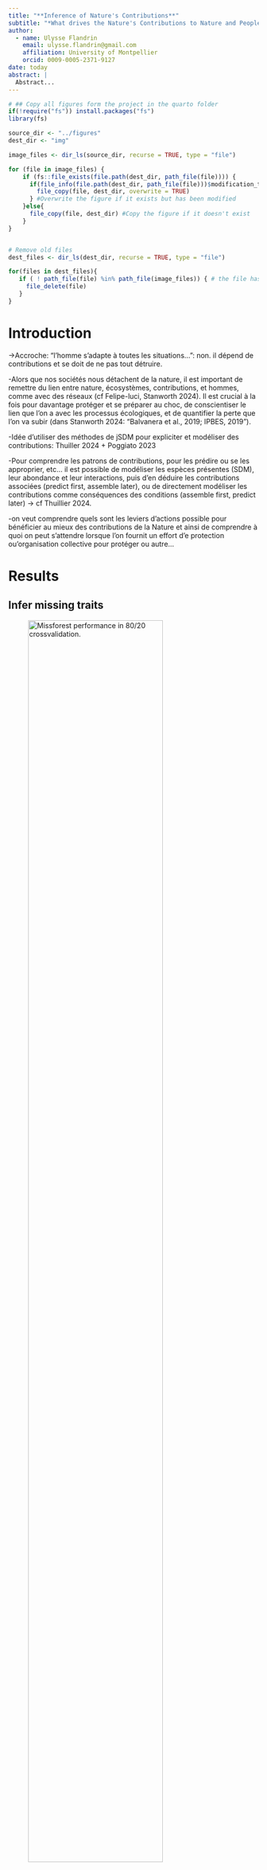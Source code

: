 ```yaml
---
title: "**Inference of Nature's Contributions**"
subtitle: "*What drives the Nature's Contributions to Nature and People?*"
author:
  - name: Ulysse Flandrin 
    email: ulysse.flandrin@gmail.com
    affiliation: University of Montpellier
    orcid: 0009-0005-2371-9127
date: today
abstract: | 
  Abstract...
---
```


```r
# ## Copy all figures form the project in the quarto folder
if(!require("fs")) install.packages("fs")
library(fs)

source_dir <- "../figures"
dest_dir <- "img"

image_files <- dir_ls(source_dir, recurse = TRUE, type = "file")

for (file in image_files) {
    if (fs::file_exists(file.path(dest_dir, path_file(file)))) {
      if(file_info(file.path(dest_dir, path_file(file)))$modification_time < file_info(file)$modification_time){
        file_copy(file, dest_dir, overwrite = TRUE)
      } #Overwrite the figure if it exists but has been modified
    }else{
      file_copy(file, dest_dir) #Copy the figure if it doesn't exist
    }
}


# Remove old files
dest_files <- dir_ls(dest_dir, recurse = TRUE, type = "file")

for(files in dest_files){
   if ( ! path_file(file) %in% path_file(image_files)) { # the file has been removed from the project
     file_delete(file)
   }
}

```

# Introduction

->Accroche: “l’homme s’adapte à toutes les situations…”: non. il dépend de contributions et se doit de ne pas tout détruire.

-Alors que nos sociétés nous détachent de la nature, il est important de remettre du lien entre nature, écosystèmes, contributions, et hommes, comme avec des réseaux (cf Felipe-luci, Stanworth 2024). Il est crucial à la fois pour davantage protéger et se préparer au choc, de conscientiser le lien que l’on a avec les processus écologiques, et de quantifier la perte que l’on va subir (dans Stanworth 2024: “Balvanera et al., 2019; IPBES, 2019”).

-Idée d’utiliser des méthodes de jSDM pour expliciter et modéliser des contributions: Thuiller 2024 + Poggiato 2023

-Pour comprendre les patrons de contributions, pour les prédire ou se les approprier, etc… il est possible de modéliser les espèces présentes (SDM), leur abondance et leur interactions, puis d’en déduire les contributions associées (predict first, assemble later), ou de directement modéliser les contributions comme conséquences des conditions (assemble first, predict later) -> cf Thuillier 2024.

-on veut comprendre quels sont les leviers d'actions possible pour bénéficier au mieux des contributions de la Nature et ainsi de comprendre à quoi on peut s'attendre lorsque l'on fournit un effort d'e protection ou'organisation collective pour protéger ou autre...


# Results

## Infer missing traits

![Missforest performance in 80/20 crossvalidation.](img/1_Missforest_final_performance_boxplot_traits.jpg){#fig-misforest-perf width=80%}



::: {#fig-trait-completedness layout-ncol=2}

![a) Before inferrence.](img/1_percent_species_per_traits_tropical.png)

![b) Inferred traits.](img/1_percent_species_INFERRED_TRAITS_tropical.png)

Trait completedness in tropical reef fishes
:::




## Assess contributions

![Distribution of raw contributions.](img/2_contributions_distribution_raw.jpg){#fig-distr-raw-contrib width=80%}


![Distribution of log-transformed contributions.](img/2_contributions_distribution_log_transformed.jpg){#fig-distr-contrib width=80%}


![Covariations of contributions.](img/2h_PCA_contributions_axes1-2.png){#fig-PCA-contrib width=75%}




## Covariates

#### __Covariates selection__ {.unumbered}

::: {#fig-corr_all_cov layout-ncol=2}

![](img/corr_matrix_env_covariates.png)

![](img/corr_matrix_others_covariates.png)

Correlation matrices between all covariates
:::


![Selected covariates.](img/Selected_covariates_correlation.png){#fig-selected_cov width=80%}



#### __Covariates distributions__ {.unumbered}


![Distribution of log-transformed and scaled covariates.](img/covariates_distribution_log_transformed_and_scaled.jpg){#fig-selected_cov_distri width=80%}


## Contribution Inference

::: {.callout-note} 
**Which model to use?**

Tests with linear models (1-spaMM), Machine learning (2-RF), deep learning (3-sjSDM, cito)

-> difficult to have multivariate response (1,2)

-> low R-squares (3)

-> many parameters... (1,3)
:::


### SpaMM: Spatial mixed models

+ modelisation of one contribution at once.


![Predictive performance of spaMM (cross-validation).](img/Pred_spaMM_univariate_methodML.jpg){#fig-spaMM-perf width=70%}



::: {#fig-spaMM-estimates layout-ncol=2}

![Effect of covariates on available biomass (Estimates).](img/spaMM_univariate_available_biomass.jpg){#fig-spaMM-biomass}

![Distribution of all estimates in spaMM.](img/spaMM_univariate_ALL_contrib_boxplot.jpg){#fig-spaMM-estimates}

Estimates in spaMM models.
:::


+ high importance of spatial information

+ wide distribution of estimates (?)

+ Difficult to distangle the effects of covariates, spatial and random effects (-> no variance partitioning plot ?)

+ Covergence plot ?




### Hmsc: Hierarchical Model of Species Communities (Bayesian model)

-> multivariate response: take into account the associations between contributions ??? Random level at the sampling unit

-> take into account spatial and random effects.

-> Give posterior distributions of estimates and the explained variance partitioning.


#### __Check convergence of the model__ {.unumbered}


::: {#fig-convergence-hmsc layout-ncol=2}

![Convergence diagnosis 500 thin, 500 samples.](img/convergence_estimates1000thin3e+05transient.png){#fig-convergence-500thin}

![Convergence diagnosis 3000 thin, 300 samples.](img/convergence_estimates_effective_size_full_model_country&asso_in_rL_3_chains_3000_thin_300_samples.png){#fig-convergence-3000thin}

Hmsc convergence.
:::

-> *effective size should be around nSamples x nChains, and psrf around 1 (see red lines)*

-> Good convergence with high thin (1000 or better): around 8h with thin=2000 and sample = 300.

(Problem of convergence in the model with spatial information: ess of Omega too low.)


#### __Explanatory and predictive power__ {.unumbered}

::: {#fig-power layout-ncol=2}

::: {.column width="65%"}
![Explanatory power: model R-squared on all data.](img/explanatory_power_full_model_country&asso_in_rL_3_chains_3000_thin_300_samples.png){#fig-explan_power}
:::

::: {.column width="35%"}
![Predictive power: R-squared in 5 fold crossvalidation](img/predictive_power_CV_5_folds.png){#fig-predict_power}
:::

Hmsc convergence.
:::


#### __Residuals of predictions__ {.unumbered}

::: {#fig-residuals layout-ncol=2}

![Predictions vs observations.](img/Predictions_VS_Observations_full_model_country&asso_in_rL_3_chains_3000_thin_300_samples.jpg)


![Residuals vs observations.](img/Residual_VS_Observations_full_model_country&asso_in_rL_3_chains_3000_thin_300_samples.jpg)

Quality of prediction in the full model
:::


#### __Variance partitioning__ {.unumbered}

![](img/variance_partitioning_full_model_country&asso_in_rL_3_chains_3000_thin_300_samples.jpg){#fig-VP width=100%}

::: {#fig-VP-test layout-ncol=2}

![VP with Spatial in random effect.](img/variance_partitioning_with_spatial1000thin3e+05transient.jpg){#fig-VP-spatial}

![VP with country scaled covariates.](img/variance_partitioning_without_spatial_ALL_covariates_2chains300samples1000thin.jpg){#fig-VP-country-cov}

Variance Partitioning with spatial and country covariates.
:::

Very long time to run Hmsc with spatial random effect, but reduce the importance on "Country" and "associations" in VP. Estimates are mostly the same.



::: {#fig-VP layout-ncol=2}

![aggregated VP (total of 100%)](img/variance_explained_per_category_full_model_country&asso_in_rL_3_chains_3000_thin_300_samples.jpg)

![VP with absolute values.](img/variance_partitioning_absolute_values_full_model_country&asso_in_rL_3_chains_3000_thin_300_samples.jpg)

:::



#### __Residual covariations__ {.unumbered}

::: {#fig-VP-test layout-ncol=2}

![Residuals covariations without spatial (country and "association" only.](img/residual_associations_full_model_country&asso_in_rL_3_chains_3000_thin_300_samples.png){#fig-residuals}

![Residuals covariations with spatial.](img/residual_associations_WITH_SPATIAL1000thin3e+05transient.png){#figresiduals-spa}

Residuals covariations among contributions
:::

Interpretation: variable pas prise en compte, ou contingence historique similaire, ou co-variation intrinsèque (association écologique)



#### __Estimates__ {.unumbered}

::: {.callout-note}
*The estimates distributions are fairly consistent among models.*
:::


::: {#fig-estimates-distr layout-ncol=2}

![Protection measures.](img/posterior_distribution_of_estimates_full_model_country&asso_in_rL_3_chains_3000_thin_300_sampleseffectivenessHigh-effectivenessMedium-effectivenessLow-n_fishing_vessels.jpg)

![Human impact.](img/posterior_distribution_of_estimates_full_model_country&asso_in_rL_3_chains_3000_thin_300_samplesgravtot2-gdp-neartt-n_fishing_vessels.jpg)

Posterior distributions of human estimates
:::


::: {#fig-estimates-distr layout-ncol=2}

![Habitat factors.](img/posterior_distribution_of_estimates_full_model_country&asso_in_rL_3_chains_3000_thin_300_samplescoral-algae-Terrestrial_Reef_Flat_500m-depth.jpg)

![Environment factors](img/posterior_distribution_of_estimates_full_model_country&asso_in_rL_3_chains_3000_thin_300_samplesq95_5year_degree_heating_week-median_5year_analysed_sst-median_5year_ph.jpg)

Examples of posterior distributions of estimates.
:::


![Mean of estimates statistically different from 0 (support level > 0.95).](img/estimate_significance_full_model_country&asso_in_rL_3_chains_3000_thin_300_samples.png){#fig-heatmap-estimates-hmsc width=100%}



-> In this figure, we can see the sign of the relationship between covariates and contributions. Estimates not different from 0 are not displayed. Overall positive effect of coral, algae cover, depth and low effectiveness MPA. Overall negative effect of degree heating week, gdp.


![Median of estimates (red = high positive values, purple = low negative values)](img/heatmap_estimates_full_model_country&asso_in_rL_3_chains_3000_thin_300_samples.jpg){#fig-heatmap-estimates-hmsc width=70%}



![Distribution of mean estimates among contributions.](img/mean_estimate_distribution_full_model_country&asso_in_rL_3_chains_3000_thin_300_samples.jpg){#fig-estimate-distrib width=100%}



::: {.callout-note}
## Bilan fit models
Choix des effets randoms: pays et ecoregion ont environ le même effet, mais ecoregion est un peu redondant avec certaines covariables car définies avec ces dernières.Association seule ne capte pas les grand patterns géographiques.

[!] "Association" n'est qu'un effet rando à l'échelle du sampling. i.e. ce n'est pas vraiment de l'association. Il contient du spatial (echelle fine), de la vraie interaction, et de la cooccurrence contingente. -> **Quoi faire ?**
:::




### Counterfactual scenarios

::: {.callout-note}
## Counterfactual scenarios
Faire un predict des contributions en mettant tous les sites non protégés en protection low, medium ou high.
Sur l'ACP des contributions, on peut alors placer le barycentre des sites non protégés, et le barycentre de ces sites si on les met en protecction low, medium ou high.
+/- barycentre pour chaque ecorégion ou chaque océan, ...

|!| MPA status et fishing pressure sont liés...: mettre la valeur moyenne de n_fishing_vessel pour cette modalité.
:::




# Discussion

Variance partitionning: effet très important des effets random -> les effets locaux sont très importants, les contributions dependent fortement de contingences locales. Beaucoup est déterminé par l'endroit où on est: soit à cause de l'importance de l'histoire évolutive des récifs (biogeographie des espèces, un événement géologique ou écologique particulier passé, une méthode de pêche locale, une tradition,...), soit du à des interactions locales entre espèces (présence d'un type de corail, d'une espèce clé de voûte, …).
on a finalement peu de leviers disponibles pour augmenter les NCP. Mais ici nos leviers sont debiaisés. Alors on peu regarder à quoi on peut s'attendre au vu des différents contextes que l'on observe aujourd'hui : counterfactual.
Test de counterfactual: à priori quelles zones pourraient gagner le plus de NCP si on met tout en high protection? Et si on enlève les bateaux de pêche ? Est ce qu'il y a des zones  où on a intérêt à plus investir d'énergie ? 

__Estimates__: on regarde les effets des covariables au niveau  mondial, donc si les estimates sont significativement différents de 0, il y a une tendance générale sur nos sites observés.
Si estimates à 0 : les covariables n'ont pas d'effet sur cette contribution OU l'effet est contexte dépendant et en moyenne nul.

|!| Coral et Algae semblent avoir le même effet sur les contributions.. -> sûrement à cause des autres composantes de benthic composition (coral rubble, sans, rock, ...)

::: {.callout-note}
## Review Cyril
"Another question that immediately came to mind was that with such a rich spatial dataset, why did the authors not examine whether there were any geographic trends in the importance of variables. Were climate factors more important in some regions than others or was it consistent globally?"
:::

# Materials and methods

## Filtering RLS data
-> Faire un schéma des étapes de la méthodes


#### __Filter misidentifications__ {.unnumbered}

Remove all observations with misidentifications: “spp.”, “sp.”, “(cf)”, “hybrid”, “Unidentified”, “?”, “!”, “/”, “New”, “green form”


#### __Keep only fish abundance assessement from RLS protocol__ {.unnumbered}

select “method 1, block 1 and 2” in RLS metadata (fish assessment in 2 bands of 5mx50m)


#### __filter duplicates__ {.unnumbered}

Same information recorded twice, by two different divers (same survey ID, block, species, total, and size) -> keep only one observation for each.


#### __filter lines without fish__ {.unnumbered}

remove line with total = 0


#### __filter fishes difficult to spot consistently with UVC__ {.unnumbered}

-Remove Elasmobranchs (different behaviours, shy or not, ...)

-Remove anguiliforms: 16 families according to WORMS: c( "Anguillidae", "Chlopsidae", "Colocongridae", "Congridae" , "Derichthyidae" , "Heterenchelyidae" , "Moringuidae" , "Muraenesocidae" , "Muraenidae" , "Myrocongridae" , "Nemichthyidae" , "Nettastomatidae" , "Ophichthidae" , "Protanguillidae" , "Serrivomeridae" , "Synaphobranchidae")

-Remove cryptobenthic families: c("Aploactinidae", "Apogonidae", "Blenniidae", 
                     "Bythitidae", "Callionymidae", "Chaenopsidae", 
                     "Creediidae", "Dactyloscopidae", "Gobiesocidae", 
                     "Gobiidae", "Grammatidae", "Labrisomidae", 
                     "Opistognathidae", "Plesiopidae", "Pseudochromidae", 
                     "Syngnathidae", "Tripterygiidae")




#### __Checking size__ {.unnumbered}
-Filling values in Maximum length data: missing values are completed by applying the mean of the genus or the family (if no species in the same genus)

-Remove juveniles: all fish of 2.5 cm, and fish of 5 cm if the maximum length of the species is > 25 cm

-Remove abnormal size estimation:  fish with a max length < 3.75, individuals for which size_class > 2*(Maximum length) or (Maximum length+50) => __we removed all the surveys with size_class errors__.


#### __Filter outliers surveys__ {.unnumbered}
To avoid over-estimating fish abundance due to temporary fish aggregations or large roaming schools, we excluded **surveys** with a total **biomass over 500 kg/500m²** or an **abundance exceeding 10,000 individuals**.


#### __Elasmobranch data__ {.unnumbered}
All Elasmobranch occurences are kept for the **surveys** meeting all the above conditions (Elamsobranch abundance isn't used)





## Species traits

#### __Species list__ {.unnumbered}

We consider only surveys that experience a minimum monthly sea surface temperature (SST) above 17°C, over the 5 years before the sampling protocol (survey date).
+We consider only surveys between -30° and 30° of latitude to fit with the habitat variables of the Allen Atlas.
We extracted all species ('rls_species_name') found in the remaining surveys.

```r
load(file = here::here("data/derived_data/tropical_species_traits.Rdata"))
elasmo <- nrow(dplyr::filter(tropical_species_traits, class == "Elasmobranchii"))
actino <- nrow(tropical_species_traits) - elasmo
```

In the end, we consider the abundance data of __`r actino` actinopterygians__ and the occurence data of __`r elasmo` elasmobranchs__.



#### __Traits and databases__ {.unnumbered}

<!-- to generate table: https://www.tablesgenerator.com/markdown_tables -->

| **Index** 	| **Description** 	| **Data sources** 	| **Rationale** 	|
|:---:	|:---:	|:---:	|:---:	|
| **_species_** 	| original species name 	| provided species list 	|  	|
| **_fishbase_name_** 	| accepted latin name according to fishbase 	| rfishbase 	|  	|
| **_spec_code_** 	| unique species code of fishbase 	| rfishbase 	|  	|
| **_worms_id_** 	| unique species code of WoRMS 	| rfishbase 	|  	|
| **_phylum - class - order - family_** 	| Accepted taxonomy 	| taxize 	|  	|
| **_Length_** 	| Maximum length of the species 	| rfishbase 	| Check the observed sizes. Build the trophic metaweb. 	|
| **_Troph (TL)_** 	| trophic level from fishbase 	| rfishbase 	| To check the guild inference 	|
| **_DemersPelag_** 	| watercolumn position (reef-associated, benthopelagic, pelagic-oceanic, bathypelagic, demersal, pelagic, pelagic-neritic, bathydemersal) 	| rfishbase 	| co-occurence probability in the water column -&gt; build the metaweb 	|
| **_a_** 	| weight-lenght relationship: W=a.L^b 	| rfishbase 	| Assess weight from the size 	|
| **_b_** 	| weight-lenght relationship: W=a.L^b 	| rfishbase 	| Assess weight from the size 	|
| **_K_** 	| growth constant 	| rfishbase 	| Assess individual biomass production 	|
| **_TempPrefMean_** 	| Mean optimal temperature of the species 	| rfishbase 	|  	|
| **_Schooling_** 	| schooling behaviour (0/1) 	| rfishbase 	|  	|
| **_Vulnerability_** 	| Vulnerability to fishing 	| rfishbase 	|  	|
| **_PriceCateg_** 	| Economic importance 	| rfishbase 	| highly depending on occidental/large fisheries practices 	|
| **_Importance_** 	| interest for human consumption: highly commercial; commercial; minor commercial; subsistence fisheries; of potential interest; of no interest. 	| rfishbase 	| highly depending on occidental practices 	|
| **_UsedforAquaculture_** 	| Interest in aquaculture 	| rfishbase 	|  	|
| **_Aquarium_** 	| Interest in aquarium trade 	| rfishbase 	|  	|
| **_IUCN_category_** 	| Conservation status assessed by IUCN 	| rredlist 	| Overall vulnerability of a species to the future. 	|
| **_IUCN_inferred_Loiseau23_** 	| IUCN status resumed in 3 categories (Threatened, Non Threatened, No status), from redlist data, completed by multi-modelling approach.  	| Loiseau et al . 2023 	| More complete data on overall vulnerability of a species to the future. 	|
| **_trophic_guild_** 	| trophic guild ("macroinvertivore" ,                  NA ,                          "planktivore"                        "Herbivores Microvores Detritivores", "microinvertivore"                   "corallivore" , "piscivore"                          "crustacivore", "sessile invertivores" ) inferred in tropical regions. 	| Parravicini et al. 2021 	| major trophic guild in tropical species. To build a trophic metaweb. 	|
| **_Morphometry (body_depth_ratio, …)_** 	| morphometric measures (mouth and body): each measure done at the individual level, are divided by the total length of the individual, to obtain a mean morphometric trait at the species level. 	| Friedman et al. 2020 	|  	|
| **_bathymetric range: depth_max / depth_min_** 	| range of bathymetry where the species live. These ranges are log10-transformed to avoid rightskewed distribution in inference model. 	| Duhamet et al. 2023 https://doi.org/10.6084/m9.figshare.20403111 	| Define the geometric ranges 	|
| **_CilmateVulnearability (ClimVuln_SSP585, ClimVuln_SSP126)_** 	| Climate vulnerability estimated in SSP585 and SSP126 scenarios 	| Boyce 2022 https://doi.org/10.5061/dryad.7wm37pvwr 	| Sensibility of species to climate change 	|
| **_Geographic range: geographic_range_Albouy19_** 	| intersection between GBIF occurrence data and spatial grid of 0.01 degree Geographic ranges defined as convex of the OBIS occurrences, refined by the watercolumn position and bathymetric ranges 	| Mouquet et al. 2023   Albouy 2019, Duhamet 2023 	|      Geographic extent of species , i.e 1-endemism. 	|



#### __Merge traits__ {.unnumbered}

To avoid taxonomic mismatch, we associated the species name of all databases and RLS data, with the accepted scientific name of rfishbase and its SpecCode (unique ID). All data base have been then merged using this unique ID.

#### __Traits inference__ {.unnumbered}

Assess the performance of missforest on prediction:
On 100 iterations, we create a trait dataset with 20% of NAs randomly placed. We used MissForest package (ntree = 100, max_iter = 10) to infer the created missing values and evaluated the prediction performance.
Categorical variables were evaluate with accuracy (proportion of good prediction) and numerical variables were evaluated with R-squared correlation, over the 100 iterations. 
The expected proportion of error in our final dataset was calculated as the proportion of missing values multiplied by the potential error of missforest ( Prop_NA * (1-R²) ).
We choose to fill gaps on variables with *reasonable risk of error* .
To fill the gaps, we ran 100 missforest models on the dataset and check the consistency of all models. Categorical values were kept if more than 80% of models converged to the same result. The median of the 100 numerical values were kept if the coefficient of variation (sd/mean) < 0.2, i.e if 1-CV > 0.8.


#### __Targeted families__ {.unnumbered}

Determine if species are targeted or not at the family level, from fishbase data:

```r
targeted_species <- targeted_species |> 
  dplyr::mutate(
    target = ifelse(mean_importance_of_family %in%c("highly commercial",
                                                    "commercial",
                                                    "subsistence fisheries"), "targeted",
              ifelse(mean_importance_of_family == "of no interest", "untargeted",
                ifelse(max_MaxLength_of_family < 20, "untargeted", 
                  ifelse(max_importance_of_family %in% c("highly commercial",
                                                         "commercial"), "targeted>20cm", 
                    ifelse(is.na(target) & 
                           mean_importance_of_family == "minor commercial", "targeted>20cm", "untargeted"))))))
```

This results in this decision table:

::: {.callout-note}
## NB: Targeted families by fisheries

| family 	| **mean_size_indiv_in_survey** 	| **mean_relative_biom_in_survey** 	| **nb_surveys_observed** 	| **max_importance_of_family** 	| **mean_importance_of_family** 	| **max_MaxLength_of_family** 	| **min_MaxLength_of_family** 	| **nb_sp_in_family** 	| **target** 	|
|---	|---	|---	|---	|---	|---	|---	|---	|---	|---	|
| **Acanthuridae** 	| 17.5793484881834 	| 0.236059967642559 	| 4864 	| commercial 	| commercial 	| 100 	| 16 	| 67 	| targeted 	|
| **Ambassidae** 	| 5 	| 0.0138023141785647 	| 1 	| NA 	| NA 	| 7 	| 7 	| 1 	| untargeted 	|
| **Aplodactylidae** 	| 27.6479885057471 	| 0.0379450599678348 	| 58 	| NA 	| NA 	| 45 	| 45 	| 2 	| untargeted 	|
| **Arripidae** 	| 45.4166666666667 	| 0.219835521957053 	| 4 	| NA 	| NA 	| 85 	| 85 	| 1 	| untargeted 	|
| **Atherinidae** 	| 6.28333333333333 	| 0.148787055914739 	| 25 	| subsistence fisheries 	| subsistence fisheries 	| 20 	| 10 	| 2 	| targeted 	|
| **Aulopidae** 	| 31.875 	| 0.00348270670821101 	| 4 	| NA 	| NA 	| 60 	| 60 	| 1 	| untargeted 	|
| **Aulostomidae** 	| 39.7549228896104 	| 0.024994588974953 	| 800 	| minor commercial 	| minor commercial 	| 100 	| 75 	| 3 	| targeted>20cm 	|
| **Balistidae** 	| 18.2209347198761 	| 0.0475511523733509 	| 2391 	| commercial 	| minor commercial 	| 100 	| 22 	| 27 	| targeted>20cm 	|
| **Batrachoididae** 	| 15 	| 0.0336045224659176 	| 1 	| minor commercial 	| minor commercial 	| 40 	| 40 	| 1 	| targeted>20cm 	|
| **Belonidae** 	| 56.0887096774194 	| 0.072818616326503 	| 31 	| commercial 	| commercial 	| 150 	| 100 	| 4 	| targeted 	|
| **Bothidae** 	| 20.7589285714286 	| 0.00994741352245097 	| 28 	| commercial 	| commercial 	| 51 	| 23.5 	| 5 	| targeted 	|
| **Caesionidae** 	| 17.1513065787259 	| 0.210837585364884 	| 1705 	| commercial 	| minor commercial 	| 60 	| 14 	| 18 	| targeted>20cm 	|
| **Callanthiidae** 	| 7.5 	| 0.000256639565428837 	| 1 	| NA 	| NA 	| 49 	| 49 	| 1 	| untargeted 	|
| **Caracanthidae** 	| 5 	| 0.00169204828161851 	| 8 	| NA 	| NA 	| 5 	| 2.90000009536743 	| 2 	| untargeted 	|
| **Carangidae** 	| 35.1407715378304 	| 0.107305124320657 	| 1581 	| highly commercial 	| commercial 	| 250 	| 22 	| 53 	| targeted 	|
| **Centriscidae** 	| 11.031746031746 	| 0.0101126871933626 	| 9 	| of no interest 	| of no interest 	| 15 	| 15 	| 1 	| untargeted 	|
| **Centropomidae** 	| 50 	| 0.0485808378219396 	| 1 	| commercial 	| commercial 	| 140 	| 140 	| 1 	| targeted 	|
| **Chaetodontidae** 	| 10.7143021958228 	| 0.0220170729629392 	| 5337 	| minor commercial 	| minor commercial 	| 30 	| 10 	| 93 	| targeted>20cm 	|
| **Chanidae** 	| 60.875 	| 0.182038075861696 	| 10 	| highly commercial 	| highly commercial 	| 180 	| 180 	| 1 	| targeted 	|
| **Cheilodactylidae** 	| 26.2374329782418 	| 0.0392287323467473 	| 204 	| commercial 	| commercial 	| 100 	| 20 	| 8 	| targeted 	|
| **Chironemidae** 	| 14.375 	| 0.00494931761975047 	| 4 	| NA 	| NA 	| 40 	| 40 	| 1 	| untargeted 	|
| **Cirrhitidae** 	| 8.69999561179384 	| 0.00423997947430425 	| 2084 	| commercial 	| of no interest 	| 60 	| 7 	| 20 	| untargeted 	|
| **Clupeidae** 	| 9.28571428571429 	| 0.102746641084933 	| 14 	| highly commercial 	| highly commercial 	| 41 	| 10.5 	| 4 	| targeted 	|
| **Dinolestidae** 	| 20 	| 0.000359750912318672 	| 1 	| NA 	| NA 	| 84 	| 84 	| 1 	| untargeted 	|
| **Diodontidae** 	| 25.0738841741317 	| 0.0465411533998927 	| 303 	| minor commercial 	| of no interest 	| 91 	| 30 	| 8 	| untargeted 	|
| **Echeneidae** 	| 24.1676912568306 	| 0.00682600027426122 	| 122 	| commercial 	| commercial 	| 110 	| 75 	| 3 	| targeted 	|
| **Elopidae** 	| 35 	| 0.00740883497251015 	| 1 	| minor commercial 	| minor commercial 	| 91 	| 91 	| 1 	| targeted>20cm 	|
| **Enoplosidae** 	| 12.7777777777778 	| 0.000973384932968243 	| 9 	| minor commercial 	| minor commercial 	| 50 	| 50 	| 1 	| targeted>20cm 	|
| **Ephippidae** 	| 35.7158792650919 	| 0.0677278018151826 	| 254 	| minor commercial 	| minor commercial 	| 91 	| 40 	| 8 	| targeted>20cm 	|
| **Fistulariidae** 	| 58.0509906759907 	| 0.0292696525601106 	| 286 	| minor commercial 	| minor commercial 	| 200 	| 160 	| 3 	| targeted>20cm 	|
| **Gerreidae** 	| 12.678869047619 	| 0.0394578948152165 	| 40 	| minor commercial 	| minor commercial 	| 41 	| 20 	| 5 	| targeted>20cm 	|
| **Glaucosomatidae** 	| 27.2380952380952 	| 0.0351927510585575 	| 35 	| commercial 	| commercial 	| 122 	| 32 	| 2 	| targeted 	|
| **Haemulidae** 	| 29.9158655835601 	| 0.0922844601988545 	| 1710 	| commercial 	| minor commercial 	| 100 	| 13 	| 46 	| targeted>20cm 	|
| **Hemiramphidae** 	| 18.75 	| 0.0526605916858104 	| 4 	| commercial 	| commercial 	| 45 	| 34.5999984741211 	| 4 	| targeted 	|
| **Holocentridae** 	| 18.3405328270394 	| 0.0363011737342512 	| 2389 	| commercial 	| minor commercial 	| 61 	| 15.3999996185303 	| 36 	| targeted>20cm 	|
| **Inermiidae** 	| 13.75 	| 0.0770575974013551 	| 5 	| minor commercial 	| minor commercial 	| 23 	| 23 	| 1 	| targeted>20cm 	|
| **Kuhliidae** 	| 13.8888888888889 	| 0.0196038635666431 	| 3 	| minor commercial 	| minor commercial 	| 40 	| 40 	| 1 	| targeted>20cm 	|
| **Kyphosidae** 	| 26.5369796697404 	| 0.143248591736946 	| 897 	| commercial 	| commercial 	| 80 	| 11.2200002670288 	| 23 	| targeted 	|
| **Labridae** 	| 11.106466330588 	| 0.0920526248358737 	| 5983 	| commercial 	| minor commercial 	| 229 	| 4.69999980926514 	| 233 	| targeted>20cm 	|
| **Latidae** 	| 26.1312130691693 	| 0.0641233628571814 	| 137 	| commercial 	| commercial 	| 47 	| 47 	| 1 	| targeted 	|
| **Lethrinidae** 	| 23.7810719685402 	| 0.0539244615969104 	| 2085 	| highly commercial 	| minor commercial 	| 100 	| 20 	| 26 	| targeted>20cm 	|
| **Lutjanidae** 	| 25.8503844530648 	| 0.0858412965008539 	| 3449 	| highly commercial 	| commercial 	| 170 	| 25 	| 51 	| targeted 	|
| **Malacanthidae** 	| 22.9931972789116 	| 0.00880986051889063 	| 84 	| commercial 	| commercial 	| 102 	| 15.5 	| 6 	| targeted 	|
| **Megalopidae** 	| 137.5 	| 0.63305549021549 	| 1 	| commercial 	| commercial 	| 250 	| 250 	| 1 	| targeted 	|
| **Microdesmidae** 	| 6.97082898323763 	| 0.00104609703004726 	| 821 	| of no interest 	| of no interest 	| 15 	| 3.5 	| 12 	| untargeted 	|
| **Molidae** 	| 162.5 	| 0.849864919735198 	| 1 	| minor commercial 	| minor commercial 	| 333 	| 333 	| 1 	| targeted>20cm 	|
| **Monacanthidae** 	| 10.908975456621 	| 0.00485870220201031 	| 1460 	| minor commercial 	| minor commercial 	| 110 	| 6.19999980926514 	| 28 	| targeted>20cm 	|
| **Monocentridae** 	| 15 	| 0.00121286770563951 	| 1 	| of no interest 	| of no interest 	| 22 	| 22 	| 1 	| untargeted 	|
| **Monodactylidae** 	| 11.7032828282828 	| 0.167695642881516 	| 33 	| minor commercial 	| minor commercial 	| 27 	| 20 	| 3 	| targeted>20cm 	|
| **Moronidae** 	| 16.25 	| 0.033472885737596 	| 2 	| commercial 	| commercial 	| 103 	| 103 	| 1 	| targeted 	|
| **Mugilidae** 	| 28.5714285714286 	| 0.170387728877334 	| 28 	| highly commercial 	| commercial 	| 100 	| 40 	| 7 	| targeted 	|
| **Mullidae** 	| 16.5190266021578 	| 0.0252589338348899 	| 3268 	| commercial 	| commercial 	| 60 	| 16 	| 27 	| targeted 	|
| **Nemipteridae** 	| 15.5565806471702 	| 0.0239143521678044 	| 2383 	| commercial 	| subsistence fisheries 	| 38 	| 20 	| 21 	| targeted 	|
| **Odacidae** 	| 16.09375 	| 0.00878210070549549 	| 8 	| of no interest 	| of no interest 	| 35 	| 24 	| 2 	| untargeted 	|
| **Ogcocephalidae** 	| 20 	| 0.000895458188862435 	| 1 	| of no interest 	| of no interest 	| 20.2999992370605 	| 20.2999992370605 	| 1 	| untargeted 	|
| **Oplegnathidae** 	| 40 	| 0.0247845027748692 	| 11 	| NA 	| NA 	| 66 	| 66 	| 1 	| untargeted 	|
| **Ostraciidae** 	| 11.9571026722925 	| 0.00404819420882873 	| 711 	| commercial 	| of no interest 	| 55 	| 12 	| 14 	| untargeted 	|
| **Pempheridae** 	| 11.9092832577843 	| 0.010378864583513 	| 467 	| minor commercial 	| minor commercial 	| 28 	| 10 	| 13 	| targeted>20cm 	|
| **Percophidae** 	| 5 	| 3.86467990193724e-05 	| 1 	| NA 	| NA 	| 8 	| 8 	| 1 	| untargeted 	|
| **Pinguipedidae** 	| 11.3176636479187 	| 0.00213809011534792 	| 1049 	| minor commercial 	| minor commercial 	| 29 	| 7.40999984741211 	| 16 	| targeted>20cm 	|
| **Platycephalidae** 	| 39.8333333333333 	| 0.0400507084653292 	| 9 	| commercial 	| commercial 	| 120 	| 50 	| 2 	| targeted 	|
| **Plotosidae** 	| 21.8316831683168 	| 0.0123981214046724 	| 101 	| commercial 	| commercial 	| 111.099998474121 	| 26.7999992370605 	| 5 	| targeted 	|
| **Pomacanthidae** 	| 14.6440245700737 	| 0.0270037402900635 	| 4231 	| commercial 	| minor commercial 	| 60 	| 7 	| 44 	| targeted>20cm 	|
| **Pomacentridae** 	| 7.41411153352408 	| 0.138028186646838 	| 5950 	| highly commercial 	| of no interest 	| 31 	| 4 	| 245 	| untargeted 	|
| **Pomatomidae** 	| 35 	| 0.0195438778199723 	| 1 	| highly commercial 	| highly commercial 	| 130 	| 130 	| 1 	| targeted 	|
| **Priacanthidae** 	| 22.209145021645 	| 0.0225705869788288 	| 154 	| minor commercial 	| minor commercial 	| 50.7000007629395 	| 36.0999984741211 	| 3 	| targeted>20cm 	|
| **Rachycentridae** 	| 75 	| 0.0193115159034707 	| 1 	| minor commercial 	| minor commercial 	| 200 	| 200 	| 1 	| targeted>20cm 	|
| **Scaridae** 	| 21.9121807904733 	| 0.174227913244983 	| 5210 	| commercial 	| commercial 	| 130 	| 13 	| 75 	| targeted 	|
| **Sciaenidae** 	| 14.8608058608059 	| 0.0252958922642659 	| 91 	| minor commercial 	| minor commercial 	| 30 	| 23 	| 8 	| targeted>20cm 	|
| **Scombridae** 	| 56.1136363636364 	| 0.0987604650236427 	| 121 	| highly commercial 	| minor commercial 	| 250 	| 36 	| 17 	| targeted>20cm 	|
| **Scorpaenidae** 	| 16.6019696969697 	| 0.00696311950930942 	| 275 	| commercial 	| commercial 	| 45.7000007629395 	| 9.5 	| 30 	| targeted 	|
| **Serranidae** 	| 23.5312605191687 	| 0.0846125767570906 	| 4860 	| highly commercial 	| minor commercial 	| 270 	| 3.98000001907349 	| 141 	| targeted>20cm 	|
| **Siganidae** 	| 20.3013726817873 	| 0.0406117842900717 	| 1910 	| commercial 	| commercial 	| 53 	| 25 	| 20 	| targeted 	|
| **Sillaginidae** 	| 28.75 	| 0.0100850840814245 	| 8 	| highly commercial 	| highly commercial 	| 51 	| 30 	| 2 	| targeted 	|
| **Sparidae** 	| 19.8638438367028 	| 0.144738122213517 	| 306 	| highly commercial 	| commercial 	| 130 	| 28 	| 27 	| targeted 	|
| **Sphyraenidae** 	| 41.7371088435374 	| 0.146514209563919 	| 175 	| commercial 	| commercial 	| 200 	| 55 	| 9 	| targeted 	|
| **Synanceiidae** 	| 22.9166666666667 	| 0.0563030446406924 	| 4 	| minor commercial 	| minor commercial 	| 60 	| 25 	| 4 	| targeted>20cm 	|
| **Synodontidae** 	| 13.1745426829268 	| 0.00384775338752201 	| 984 	| commercial 	| commercial 	| 46 	| 16.5 	| 15 	| targeted 	|
| **Terapontidae** 	| 12.2916666666667 	| 0.0162048008764927 	| 4 	| minor commercial 	| minor commercial 	| 30 	| 15 	| 2 	| targeted>20cm 	|
| **Tetraodontidae** 	| 10.6497721836148 	| 0.0139890799558321 	| 2471 	| commercial 	| of no interest 	| 120 	| 9 	| 30 	| untargeted 	|
| **Zanclidae** 	| 17.3691977059064 	| 0.0141569226873253 	| 1864 	| subsistence fisheries 	| subsistence fisheries 	| 23 	| 23 	| 1 	| targeted 	|
:::



## Contributions assessement

Cf "*Contributions of the world’s tropical reef fish communities to nature and people*", Flandrin *et al.*

We assessed the potential contribution of a surveys only if the species for which the needed traits are still unknown, represent less than 20% of the abundance and 20% of biomass of the survey.

We removed carbonate estimates and recycling because there were too much NA. elamsobranch richness has been replaced by IUCN species.
All contributions were scaled, and surveys with NAs were removed.


## Covariates

#### __Extraction__ {.unnumbered}

Cf Cyril...

::: {.callout-note}
## review Cyril
- Attention à bien définir les catégories d'effectiveness, comment elle sont été calculées, ce que ça veut dire.

- changer: GDP = growth domestic product.

- Notifier/Expliquer pourquoi le Allen ne fait pas la différence entre algue et corail.

- |!| à fishing_pressure: uniquement sur 2023 ?

- *"I also would like more detail about why some of the covariates were specifically selected or how they were calculated, perhaps in the supplemental materials."*

- *"the link between reef fish biomass and structural complexity is well established in the literature, and I was surprised not to see complexity as a covariate in the models. It did not seem that the Reef Life Surveys collected any rugosity or maximum height data, but did the authors consider any remotely-sensed metrics of complexity like the bathymetry products in the Allen Coral Atlas? "*

:::

#### __Inference of benthic composition -> to reformulate__ {.unnumbered}

Benthic composition is assessed during RLS surveys using photo-quadrats of the substrate. Twenty evenly-spaced photos are recorded along the survey transect and later processed using SQUIDLE+ software (https://squidle.org/). Points are randomly overlaid on photographs and users identify the organisms into broad functional groups (and sometimes to the lowest taxonomic resolution possible) that the points land on. This provides percent cover data for benthic organisms such as corals, macroalgae, sponges, etc. Here, we binned the groups into 9 broader benthic groups that can be consistently applied (globally): coral, algae, coralline algae, seagrass, other sessile invertebrates (e.g., ascidians, sponges), coral rubble, rock, sand, and microalgal mats (e.g., cyanobacteria, encrusting algae films). We first applied an arcsine transformation (inverse Sine of square-root transformed values) to the proportional benthic cover data, which were highly right skewed. This is similar to a log transformation but more appropriate for proportional data, which are bounded between 0 and 1 **[REF]**. 
In the tropical zone, we used the available socio-environnmentales covariates to infer the 29% of missing values on benthic composition.
We first applied a PCoA on these covariates, except spatial information (latitude, longitude, depth), to reduce 63 variables into 20 composite dimensions. We then used these 20+3 spatial dimensions to infer the arcsine transformed benthic composition.
We tested the accuracy of the imputation by cross validation with the observed data. We randomly deleted 30% of true observations, imputed those values, and checked the correlation between the true and the imputed values. Correlations were reasonably good for all categories (R-squares between 0.4 and 0.7), with very good predictions for algae and coral cover (R-squares ~0.7 for each).

::: {.callout-note}
## review Cyril
*"Was there any analysis conducted on the sites without missing data to ensure that there was no systematic error introduced by modeling the missing factors?"*

*"My concerns with filling in missing benthic data are explained above in more detail, but it seems questionable to have more than ¼ of the only in situ covariates as inferred with R2 values of 0.71 and 0.55. "*

=> faire un test de sensibilité avec les sites ou on a tout le benthic cover.
:::


#### __Selection and preping of covariates__ {.unnumbered}

+ Environment: we kept the median, quantiles 5% and 95% over the last 5 years before the sampling, of nppv, chl, DHW, SST, pH, so, O2.

+ Habitat: Allen Atlas in a area of 500m of diameter, and local habitats from benthic cover.

+ Human: all we had.

We then removed variables that were highly correlated.

Covariates with right-skewed distribution have been log-transformed, and then all covariates have been scaled (mean = 0, sd = 1)


# References {.unnumbered}

# Supplemental materials

::: {.callout-note}
## TO DO?
Comparer les résultats d'estimates entre Bayesien et spaMM...
:::


# Quarto help
## First subsection

References: @Scholl2022 showed that XXX [@Vitay2017].

See @fig-matrix and @sec-results.

![Afferent system to VTA. [@Vitay2017]](img/1_trophic_guild_inference_VS_troph.jpg){#fig-matrix width=75%}

Equations:

$$
    \tau \, \frac{dx_j(t)}{dt} + x_j(t)= \sum_i w^{in}_{ij} \, r^{in}_i(t) + g \, \sum_{i \neq j} w^{rec}_{ij} \, r_i(t)
$$

Admonitions:

::: {.callout-note}
## Nota Bene

Important information.
:::

Code snippets:


```python
#python
for i in range(10):
    print(i)
```


```r
#r
for(i in 1:10) print(i)
```

## Second subsection {#sec-results}

<!-- {{< video https://www.youtube.com/embed/tPgf_btTFlc >}} -->

# References {.unnumbered}